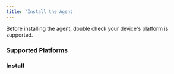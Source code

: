 ```yaml
---
title: 'Install the Agent'
---
```




Before installing the agent, double check your device's platform is supported.

### Supported Platforms
<SupportedPlatforms />

### Install
<InstallAgent />